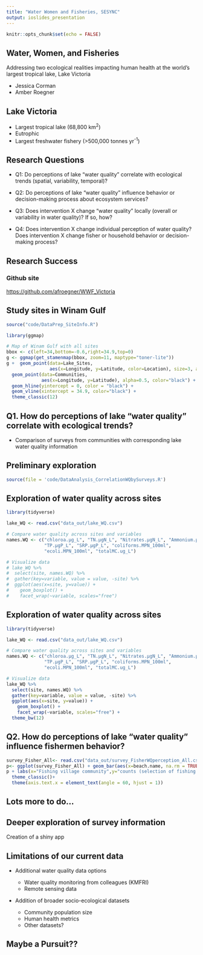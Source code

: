```yaml
---
title: "Water Women and Fisheries, SESYNC"
output: ioslides_presentation
---
```


```r
knitr::opts_chunk$set(echo = FALSE)
```

## Water, Women, and Fisheries

Addressing two ecological realities impacting human health at the world’s largest tropical lake, Lake Victoria

- Jessica Corman
- Amber Roegner

## Lake Victoria

- Largest tropical lake (68,800 km^2^)
- Eutrophic
- Largest freshwater fishery (>500,000 tonnes yr^-1^)

## Research Questions
- Q1: Do perceptions of lake “water quality” correlate with ecological trends (spatial, variability,
temporal)?

- Q2: Do perceptions of lake “water quality” influence behavior or decision-making process
about ecosystem services? 

- Q3: Does intervention X change “water quality” locally (overall or variability in water quality)? If so, how?

- Q4: Does intervention X change individual perception of water quality? Does intervention X
change fisher or household behavior or decision-making process?

## Research Success

### Github site 
<https://github.com/afroegner/WWF_Victoria>


## Study sites in Winam Gulf

```r
source("code/DataPrep_SiteInfo.R")

library(ggmap)

# Map of Winam Gulf with all sites
bbox <- c(left=34,bottom=-0.6,right=34.9,top=0)
g <- ggmap(get_stamenmap(bbox, zoom=11, maptype="toner-lite"))
g +  geom_point(data=Lake_Sites,
                aes(x=Longitude, y=Latitude, color=Location), size=3, alpha=0.95) +
  geom_point(data=Communities,
             aes(x=Longitude, y=Latitude), alpha=0.5, color="black") +
  geom_hline(yintercept = 0, color = "black") +
  geom_vline(xintercept = 34.9, color="black") +
  theme_classic(12) 
```


## Q1. How do perceptions of lake “water quality” correlate with ecological trends?

- Comparison of surveys from communities with corresponding lake water quality information

## Preliminary exploration

```r
source(file = 'code/DataAnalysis_CorrelationWQbySurveys.R')
```

## Exploration of water quality across sites

```r
library(tidyverse)

lake_WQ <- read.csv("data_out/lake_WQ.csv")

# Compare water quality across sites and variables
names.WQ <- c("chloroa.µg_L", "TN.µgN_L", "Nitrates.µgN_L", "Ammonium.µgN_L",
              "TP.µgP_L", "SRP.µgP_L", "coliforms.MPN_100ml", 
              "ecoli.MPN_100ml", "totalMC.ug_L")

# Visualize data
# lake_WQ %>%
#  select(site, names.WQ) %>%
#  gather(key=variable, value = value, -site) %>%
#  ggplot(aes(x=site, y=value)) + 
#    geom_boxplot() + 
#    facet_wrap(~variable, scales="free")
```

## Exploration of water quality across sites

```r
library(tidyverse)

lake_WQ <- read.csv("data_out/lake_WQ.csv")

# Compare water quality across sites and variables
names.WQ <- c("chloroa.µg_L", "TN.µgN_L", "Nitrates.µgN_L", "Ammonium.µgN_L",
              "TP.µgP_L", "SRP.µgP_L", "coliforms.MPN_100ml", 
              "ecoli.MPN_100ml", "totalMC.ug_L")

# Visualize data
lake_WQ %>%
  select(site, names.WQ) %>%
  gather(key=variable, value = value, -site) %>%
  ggplot(aes(x=site, y=value)) + 
    geom_boxplot() + 
    facet_wrap(~variable, scales="free") +
  theme_bw(12)
```


## Q2. How do perceptions of lake “water quality” influence fishermen behavior?

```r
survey_Fisher_All<- read.csv("data_out/survey_FisherWQperception_All.csv")
p<- ggplot(survey_Fisher_All) + geom_bar(aes(x=beach.name, na.rm = TRUE, fill= choice.fishing.area)) 
p + labs(x="Fishing village community",y="counts (selection of fishing sites)") + 
  theme_classic()+ 
  theme(axis.text.x = element_text(angle = 60, hjust = 1))
```

## Lots more to do...

## Deeper exploration of survey information

Creation of a shiny app

## Limitations of our current data

- Additional water quality data options

    + Water quality monitoring from colleagues (KMFRI)
    + Remote sensing data
    

- Addition of broader socio-ecological datasets

    + Community population size
    + Human health metrics
    + Other datasets?

## Maybe a Pursuit??


